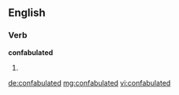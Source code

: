 ==English==

===Verb===
'''confabulated'''

# {{past of|confabulate}}

[[de:confabulated]]
[[mg:confabulated]]
[[vi:confabulated]]